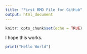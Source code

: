 ```yaml
---
title: "First RMD File for GitHub"
output: html_document
---
```


```r
knitr::opts_chunk$set(echo = TRUE)
```

I hope this works.

```r
print("Hello World")
```

